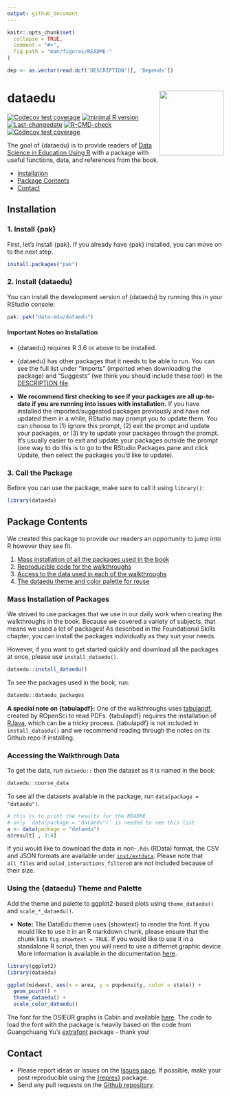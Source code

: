 ```yaml
---
output: github_document
---
```


<!-- README.md is generated from README.Rmd. Please edit that file -->

```r
knitr::opts_chunk$set(
  collapse = TRUE,
  comment = "#>",
  fig.path = "man/figures/README-"
)

dep <- as.vector(read.dcf('DESCRIPTION')[, 'Depends'])
```

# dataedu <img src = 'man/figures/logo.png' align="right" height="150" />

<!-- badges: start -->
[![Codecov test coverage](https://codecov.io/gh/data-edu/dataedu/branch/master/graph/badge.svg)](https://codecov.io/gh/data-edu/dataedu?branch=master)
[![minimal R version](https://img.shields.io/badge/R%3E%3D-3.6-6666ff.svg)](https://cran.r-project.org/)
[![Last-changedate](https://img.shields.io/badge/last%20change-`r gsub('-', '--', Sys.Date())`-yellowgreen.svg)](https://github.com/data-edu/dataedu/commits/master)
[![R-CMD-check](https://github.com/data-edu/dataedu/actions/workflows/R-CMD-check.yaml/badge.svg)](https://github.com/data-edu/dataedu/actions/workflows/R-CMD-check.yaml)
[![Codecov test coverage](https://codecov.io/gh/data-edu/dataedu/graph/badge.svg)](https://app.codecov.io/gh/data-edu/dataedu)
<!-- badges: end -->

The goal of {dataedu} is to provide readers of [Data Science in Education Using R](https://github.com/data-edu/data-science-in-education) with a package with useful functions, data, and references from the book.

* [ Installation ](#installation)
* [ Package Contents ](#package-contents)
* [ Contact ](#contact)

## Installation

### 1. Install {pak}

First, let's install {pak}. If you already have {pak} installed, you can move on to the next step.

``` r
install.packages("pak")
```

### 2. Install {dataedu}

You can install the development version of {dataedu} by running this in your RStudio console:

``` r
pak::pak("data-edu/dataedu")
```

#### Important Notes on Installation

* {dataedu} requires R 3.6 or above to be installed.

* {dataedu} has other packages that it needs to be able to run. You can see the full list under "Imports" (imported when downloading the package) and  "Suggests" (we think you should include these too!) in the [DESCRIPTION file](https://github.com/data-edu/dataedu/blob/master/DESCRIPTION#L34).

* **We recommend first checking to see if your packages are all up-to-date if you are running into issues with installation.** If you have installed the imported/suggested packages previously and have not updated them in a while, RStudio may prompt you to update them. You can choose to (1) ignore this prompt, (2) exit the prompt and update your packages, or (3) try to update your packages through the prompt. It's usually easier to exit and update your packages outside the prompt (one way to do this is to go to the RStudio Packages pane and click Update, then select the packages you'd like to update).

### 3. Call the Package

Before you can use the package, make sure to call it using `library()`:

```r
library(dataedu)
```

## Package Contents

We created this package to provide our readers an opportunity to jump into R however they see fit.

1. [Mass installation of all the packages used in the book](#mass-installation-of-packages)
2. [Reproducible code for the walkthroughs](#reproducible-code-for-walkthroughs)
3. [Access to the data used in each of the walkthroughs](#accessing-the-walkthrough-data)
4. [The dataedu theme and color palette for reuse](#using-the-dataedu-theme-and-palette)

### Mass Installation of Packages

We strived to use packages that we use in our daily work when creating the walkthroughs in the book. Because we covered a variety of subjects, that means we used a lot of packages! As described in the Foundational Skills chapter, you can install the packages individually as they suit your needs. 

However, if you want to get started quickly and download all the packages at once, please use `install_dataedu()`.

``` r
dataedu::install_dataedu()
```

To see the packages used in the book, run:

```r
dataedu::dataedu_packages
```

**A special note on {tabulapdf}:** One of the walkthroughs uses [tabulapdf](https://docs.ropensci.org/tabulapdf/index.html), created by ROpenSci to read PDFs. {tabulapdf} requires the installation of [RJava](https://cran.r-project.org/web/packages/rJava/index.html), which can be a tricky process. {tabulapdf} is not included in `install_dataedu()` and we recommend reading through the notes on its Github repo if installing.

### Accessing the Walkthrough Data

To get the data, run `dataedu::` then the dataset as it is named in the book:

``` r
dataedu::course_data
```
To see all the datasets available in the package, run `data(package = "dataedu")`.

```r
# this is to print the results for the README
# only `data(package = "dataedu")` is needed to see this list
a <- data(package = "dataedu")
a$result[ , 3:4]
```

If you would like to download the data in non-`.Rds` (RData) format, the CSV and JSON formats are available under [`inst/extdata`](https://github.com/data-edu/dataedu/tree/master/inst/extdata). Please note that `all_files` and `oulad_interactions_filtered` are not included because of their size.

### Using the {dataedu} Theme and Palette

Add the theme and palette to ggplot2-based plots using `theme_dataedu()` and `scale_*_dataedu()`.

* **Note:** The DataEdu theme uses {showtext} to render the font. If you would like to use it in an R markdown chunk, please ensure that the chunk lists `fig.showtext = TRUE`. If you would like to use it in a standalone R script, then you will need to use a differnet graphic device. More information is available in the documentation [here](https://cran.rstudio.com/web/packages/showtext/vignettes/introduction.html). 

```r
library(ggplot2)
library(dataedu)

ggplot(midwest, aes(x = area, y = popdensity, color = state)) +
  geom_point() +
  theme_dataedu() +
  scale_color_dataedu()
```

The font for the DSIEUR graphs is Cabin and available [here](https://fonts.google.com/specimen/Cabin). The code to load the font with the package is heavily based on the code from Guangchuang Yu's [extrafont](https://github.com/GuangchuangYu/emojifont) package - thank you!

## Contact

* Please report ideas or issues on the [Issues page](https://github.com/data-edu/dataedu/issues). If possible, make your post reproducible using the [{reprex}](https://github.com/tidyverse/reprex) package.
* Send any pull requests on the [Github repository](https://github.com/data-edu/dataedu).